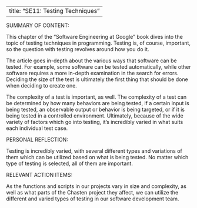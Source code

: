 

---
title: "SE11: Testing Techniques"
---

SUMMARY OF CONTENT:

This chapter of the "Software Engineering at Google" book dives into the topic of testing techniques in programming. Testing is, of course, important, so the question with testing revolves around how you do it. 

The article goes in-depth about the various ways that software can be tested. For example, some software can be tested automatically, while other software requires a more in-depth examination in the search for errors. Deciding the size of the test is ultimately the first thing that should be done when deciding to create one.

The complexity of a test is important, as well. The complexity of a test can be determined by how many behaviors are being tested, if a certain input is being tested, an observable output or behavior is being targeted, or if it is being tested in a controlled environment. Ultimately, because of the wide variety of factors which go into testing, it's incredibly varied in what suits each individual test case.


PERSONAL REFLECTION:

Testing is incredibly varied, with several different types and variations of them which can be utilized based on what is being tested. No matter which type of testing is selected, all of them are important.

RELEVANT ACTION ITEMS:

As the functions and scripts in our projects vary in size and complexity, as well as what parts of the Chasten project they affect, we can utilize the different and varied types of testing in our software development team.
